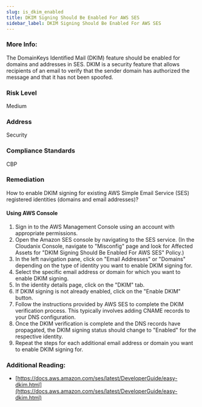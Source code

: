 ```yaml
---
slug: is_dkim_enabled
title: DKIM Signing Should Be Enabled For AWS SES
sidebar_label: DKIM Signing Should Be Enabled For AWS SES
---
```


### More Info:

The DomainKeys Identified Mail (DKIM) feature should be enabled for domains and addresses in SES. DKIM is a security feature that allows recipients of an email to verify that the sender domain has authorized the message and that it has not been spoofed.

### Risk Level

Medium

### Address

Security

### Compliance Standards

CBP

### Remediation

How to enable DKIM signing for existing AWS Simple Email Service (SES) registered identities (domains and email addresses)?

#### Using AWS Console

1. Sign in to the AWS Management Console using an account with appropriate permissions.
2. Open the Amazon SES console by navigating to the SES service.
    (In the Cloudanix Console, navigate to "Misconfig" page and look for Affected Assets for "DKIM Signing Should Be Enabled For AWS SES" Policy.)
3. In the left navigation pane, click on "Email Addresses" or "Domains" depending on the type of identity you want to enable DKIM signing for.
4. Select the specific email address or domain for which you want to enable DKIM signing.
5. In the identity details page, click on the "DKIM" tab.
6. If DKIM signing is not already enabled, click on the "Enable DKIM" button.
7. Follow the instructions provided by AWS SES to complete the DKIM verification process. This typically involves adding CNAME records to your DNS configuration.
8. Once the DKIM verification is complete and the DNS records have propagated, the DKIM signing status should change to "Enabled" for the respective identity.
9. Repeat the steps for each additional email address or domain you want to enable DKIM signing for.


### Additional Reading:

- [https://docs.aws.amazon.com/ses/latest/DeveloperGuide/easy-dkim.html](https://docs.aws.amazon.com/ses/latest/DeveloperGuide/easy-dkim.html) 

